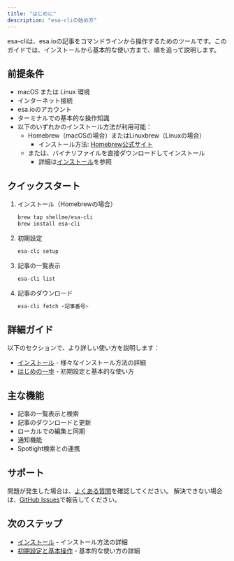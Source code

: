 ```yaml
---
title: "はじめに"
description: "esa-cliの始め方"
---
```



esa-cliは、esa.ioの記事をコマンドラインから操作するためのツールです。このガイドでは、インストールから基本的な使い方まで、順を追って説明します。

## 前提条件

- macOS または Linux 環境
- インターネット接続
- esa.ioのアカウント
- ターミナルでの基本的な操作知識
- 以下のいずれかのインストール方法が利用可能：
  - Homebrew（macOSの場合）またはLinuxbrew（Linuxの場合）
    - インストール方法: [Homebrew公式サイト](https://brew.sh/)
  - または、バイナリファイルを直接ダウンロードしてインストール
    - 詳細は[インストール](/getting-started/installation)を参照

## クイックスタート

<Steps>

1. インストール（Homebrewの場合）
   ```bash
   brew tap shellme/esa-cli
   brew install esa-cli
   ```

2. 初期設定
   ```bash
   esa-cli setup
   ```

3. 記事の一覧表示
   ```bash
   esa-cli list
   ```

4. 記事のダウンロード
   ```bash
   esa-cli fetch <記事番号>
   ```

</Steps>

## 詳細ガイド

以下のセクションで、より詳しい使い方を説明します：

- [インストール](/getting-started/installation) - 様々なインストール方法の詳細
- [はじめの一歩](/getting-started/first-steps) - 初期設定と基本的な使い方

## 主な機能

- 記事の一覧表示と検索
- 記事のダウンロードと更新
- ローカルでの編集と同期
- 通知機能
- Spotlight検索との連携

## サポート

問題が発生した場合は、[よくある質問](/getting-started/first-steps#よくある質問faq)を確認してください。
解決できない場合は、[GitHub Issues](https://github.com/shellme/esa-cli/issues)で報告してください。

## 次のステップ

- [インストール](/installation) - インストール方法の詳細
- [初期設定と基本操作](/first-steps) - 基本的な使い方の詳細 